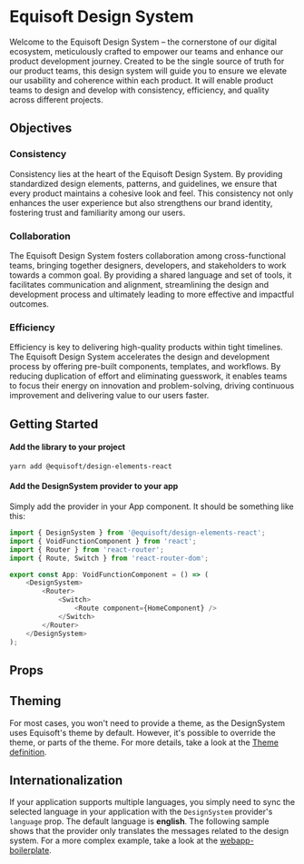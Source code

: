 
<Meta of={IntroStories} />

# Equisoft Design System

Welcome to the Equisoft Design System – the cornerstone of our digital ecosystem, meticulously crafted to empower our teams and enhance our product development journey. 
Created to be the single source of truth for our product teams, this design system will guide you to ensure we elevate our usability and coherence within each product. 
It will enable product teams to design and develop with consistency, efficiency, and quality across different projects.


## Objectives

### Consistency
Consistency lies at the heart of the Equisoft Design System. By providing standardized design elements, patterns, and guidelines, we ensure that every product maintains a cohesive look and feel. 
This consistency not only enhances the user experience but also strengthens our brand identity, fostering trust and familiarity among our users.


### Collaboration
The Equisoft Design System fosters collaboration among cross-functional teams, bringing together designers, developers, and stakeholders to work towards a common goal. 
By providing a shared language and set of tools, it facilitates communication and alignment, streamlining the design and development process and ultimately leading to more effective and impactful outcomes.


### Efficiency
Efficiency is key to delivering high-quality products within tight timelines. The Equisoft Design System accelerates the design and development process by offering pre-built components, templates, and workflows. 
By reducing duplication of effort and eliminating guesswork, it enables teams to focus their energy on innovation and problem-solving, driving continuous improvement and delivering value to our users faster.


## Getting Started

#### Add the library to your project
`yarn add @equisoft/design-elements-react`

#### Add the DesignSystem provider to your app

Simply add the provider in your App component. It should be something like this:
```typescript jsx
import { DesignSystem } from '@equisoft/design-elements-react';
import { VoidFunctionComponent } from 'react';
import { Router } from 'react-router';
import { Route, Switch } from 'react-router-dom';

export const App: VoidFunctionComponent = () => (
    <DesignSystem>
        <Router>
            <Switch>
                <Route component={HomeComponent} />
            </Switch>
        </Router>
    </DesignSystem>
);
```


## Props

<ArgTypes of={DesignSystem} />


## Theming

For most cases, you won't need to provide a theme, as the DesignSystem uses Equisoft's theme by default. However, it's
possible to override the theme, or parts of the theme. For more details, take a look at the [Theme definition](https://github.com/kronostechnologies/design-elements/blob/master/packages/react/src/themes/theme.ts).

<Canvas of={IntroStories.Theming} />

## Internationalization

If your application supports multiple languages, you simply need to sync the selected language in your application with
the `DesignSystem` provider's `language` prop. The default language is **english**.
The following sample shows that the provider only translates the messages
related to the design system. For a more complex example, take a look at the [webapp-boilerplate](https://github.com/kronostechnologies/webapp-boilerplate/tree/master/web/src/browser).

<Canvas of={IntroStories.Internationalization} />
